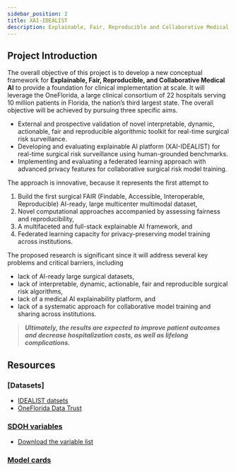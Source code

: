 ```yaml
---
sidebar_position: 2
title: XAI-IDEALIST
description: Explainable, Fair, Reproducible and Collaborative Medical AI
---
```


## Project Introduction
The overall objective of this project is to develop a new conceptual framework for **Explainable, Fair, Reproducible, and Collaborative Medical AI** to provide a foundation for clinical implementation at scale. It will leverage the OneFlorida, a large clinical consortium of 22 hospitals serving 10 million patients in Florida, the nation’s third largest state. The overall objective will be achieved by pursuing three specific aims. 
* External and prospective validation of novel interpretable, dynamic, actionable, fair and reproducible algorithmic toolkit for real-time surgical risk surveillance. 
* Developing and evaluating explainable AI platform (XAI-IDEALIST) for real-time surgical risk surveillance using human-grounded benchmarks. 
* Implementing and evaluating a federated learning approach with advanced privacy features for collaborative surgical risk model training. 

The approach is innovative, because it represents the first attempt to 
1. Build the first surgical FAIR (Findable, Accessible, Interoperable, Reproducible) AI-ready, large multicenter multimodal dataset, 
2. Novel computational approaches accompanied by assessing fairness and reproducibility, 
3. A multifaceted and full-stack explainable AI framework, and 
4. Federated learning capacity for privacy-preserving model training across institutions. 

The proposed research is significant since it will address several key problems and critical barriers, including 
- lack of AI-ready large surgical datasets, 
- lack of interpretable, dynamic, actionable, fair and reproducible surgical risk algorithms, 
- lack of a medical AI explainability platform, and 
- lack of a systematic approach for collaborative model training and sharing across institutions. 

> ***Ultimately, the results are expected to improve patient outcomes and decrease hospitalization costs, as well as lifelong complications.***

## Resources

### [Datasets]
* [IDEALIST datsets](../Datasets/IDEALIST)
* [OneFlorida Data Trust](https://www.ctsi.ufl.edu/ctsa-consortium-projects/oneflorida-clinical-research-network/#data)
### [SDOH variables](#SDOH_variables)
* [Download the variable list](./SDOH_variables.xlsx)

### [Model cards](#model_cards)
